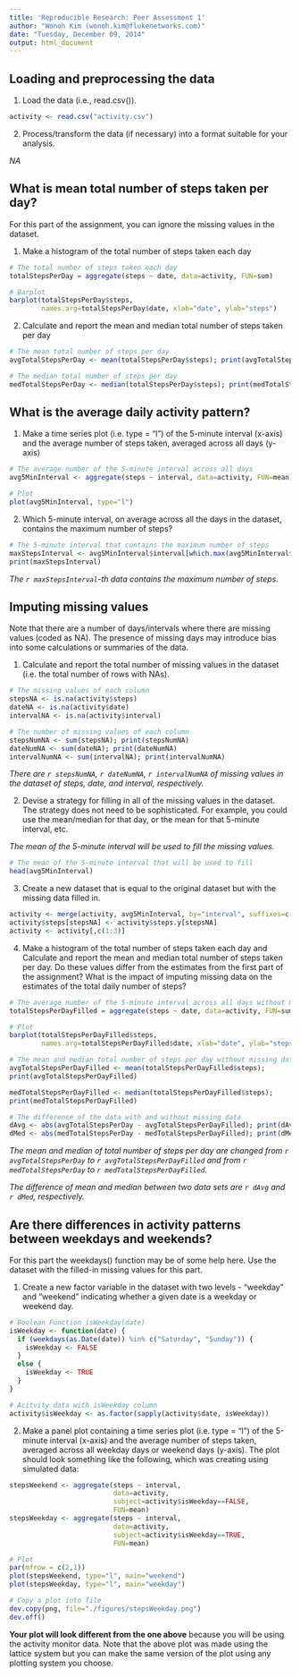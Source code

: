 ```yaml
---
title: 'Reproducible Research: Peer Assessment 1'
author: "Wonoh Kim (wonoh.kim@flukenetworks.com)"
date: "Tuesday, December 09, 2014"
output: html_document
---
```


## Loading and preprocessing the data

1. Load the data (i.e., read.csv()).

```r
activity <- read.csv("activity.csv")
```

2. Process/transform the data (if necessary) into a format suitable for your analysis.

*NA*

## What is mean total number of steps taken per day?

For this part of the assignment, you can ignore the missing values in the dataset.

1. Make a histogram of the total number of steps taken each day

```r
# The total number of steps taken each day
totalStepsPerDay = aggregate(steps ~ date, data=activity, FUN=sum)

# Barplot
barplot(totalStepsPerDay$steps, 
        names.arg=totalStepsPerDay$date, xlab="date", ylab="steps")
```

2. Calculate and report the mean and median total number of steps taken per day

```r
# The mean total number of steps per day
avgTotalStepsPerDay <- mean(totalStepsPerDay$steps); print(avgTotalStepsPerDay)

# The median total number of steps per day
medTotalStepsPerDay <- median(totalStepsPerDay$steps); print(medTotalStepsPerDay)
```

## What is the average daily activity pattern?

1. Make a time series plot (i.e. type = "l") of the 5-minute interval (x-axis) and the average number of steps taken, averaged across all days (y-axis)

```r
# The average number of the 5-minute interval across all days 
avg5MinInterval <- aggregate(steps ~ interval, data=activity, FUN=mean)

# Plot
plot(avg5MinInterval, type="l")
```

2. Which 5-minute interval, on average across all the days in the dataset, contains the maximum number of steps?

```r
# The 5-minute interval that contains the maximum number of steps
maxStepsInterval <- avg5MinInterval$interval[which.max(avg5MinInterval$steps)]
print(maxStepsInterval)
```

*The `r maxStepsInterval`-th data contains the maximum number of steps.*

## Imputing missing values

Note that there are a number of days/intervals where there are missing values (coded as NA). The presence of missing days may introduce bias into some calculations or summaries of the data.

1. Calculate and report the total number of missing values in the dataset (i.e. the total number of rows with NAs).

```r
# The missing values of each column
stepsNA <- is.na(activity$steps)
dateNA <- is.na(activity$date)
intervalNA <- is.na(activity$interval)

# The number of missing values of each column
stepsNumNA <- sum(stepsNA); print(stepsNumNA)
dateNumNA <- sum(dateNA); print(dateNumNA)
intervalNumNA <- sum(intervalNA); print(intervalNumNA)
```

*There are `r stepsNumNA`, `r dateNumNA`, `r intervalNumNA` of missing values in the dataset of steps, date, and interval, respectively.*

2. Devise a strategy for filling in all of the missing values in the dataset. The strategy does not need to be sophisticated. For example, you could use the mean/median for that day, or the mean for that 5-minute interval, etc.

*The mean of the 5-minute interval will be used to fill the missing values.*

```r
# The mean of the 5-minute interval that will be used to fill
head(avg5MinInterval)
```

3. Create a new dataset that is equal to the original dataset but with the missing data filled in.

```r
activity <- merge(activity, avg5MinInterval, by="interval", suffixes=c("",".y"))
activity$steps[stepsNA] <- activity$steps.y[stepsNA]
activity <- activity[,c(1:3)]
```

4. Make a histogram of the total number of steps taken each day and Calculate and report the mean and median total number of steps taken per day. Do these values differ from the estimates from the first part of the assignment? What is the impact of imputing missing data on the estimates of the total daily number of steps?

```r
# The average number of the 5-minute interval across all days without missing data
totalStepsPerDayFilled = aggregate(steps ~ date, data=activity, FUN=sum)

# Plot
barplot(totalStepsPerDayFilled$steps, 
        names.arg=totalStepsPerDayFilled$date, xlab="date", ylab="steps")

# The mean and median total number of steps per day without missing data
avgTotalStepsPerDayFilled <- mean(totalStepsPerDayFilled$steps); 
print(avgTotalStepsPerDayFilled)

medTotalStepsPerDayFilled <- median(totalStepsPerDayFilled$steps); 
print(medTotalStepsPerDayFilled)

# The difference of the data with and without missing data
dAvg <- abs(avgTotalStepsPerDay - avgTotalStepsPerDayFilled); print(dAvg)
dMed <- abs(medTotalStepsPerDay - medTotalStepsPerDayFilled); print(dMed)
```

*The mean and median of total number of steps per day are changed from `r avgTotalStepsPerDay` to `r avgTotalStepsPerDayFilled` and from `r medTotalStepsPerDay` to `r medTotalStepsPerDayFilled`.*

*The difference of mean and median between two data sets are `r dAvg` and `r dMed`, respectively.*

## Are there differences in activity patterns between weekdays and weekends?

For this part the weekdays() function may be of some help here. Use the dataset with the filled-in missing values for this part.

1. Create a new factor variable in the dataset with two levels - "weekday" and "weekend" indicating whether a given date is a weekday or weekend day.

```r
# Boolean Function isWeekday(date)
isWeekday <- function(date) {
  if (weekdays(as.Date(date)) %in% c("Saturday", "Sunday")) {
    isWeekday <- FALSE
  }
  else {
    isWeekday <- TRUE
  }
}

# Acitvity data with isWeekday column
activity$isWeekday <- as.factor(sapply(activity$date, isWeekday))
```

2. Make a panel plot containing a time series plot (i.e. type = "l") of the 5-minute interval (x-axis) and the average number of steps taken, averaged across all weekday days or weekend days (y-axis). The plot should look something like the following, which was creating using simulated data:

```r
stepsWeekend <- aggregate(steps ~ interval,
                          data=activity,
                          subject=activity$isWeekday==FALSE,
                          FUN=mean)
stepsWeekday <- aggregate(steps ~ interval,
                          data=activity,
                          subject=activity$isWeekday==TRUE,
                          FUN=mean)

# Plot
par(mfrow = c(2,1))
plot(stepsWeekend, type="l", main="weekend")
plot(stepsWeekday, type="l", main="weekday")

# Copy a plot into file
dev.copy(png, file="./figures/stepsWeekday.png")
dev.off()
```

**Your plot will look different from the one above** because you will be using the activity monitor data. Note that the above plot was made using the lattice system but you can make the same version of the plot using any plotting system you choose.

